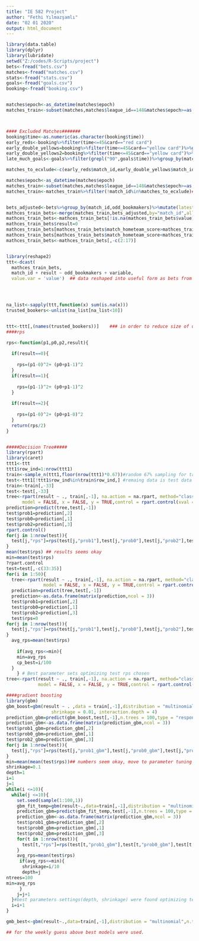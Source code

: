 ```yaml
---
title: "IE 582 Project"
author: "Fethi Yılmazşamlı"
date: "02 01 2020"
output: html_document
---
```


```r
library(data.table)
library(dplyr)
library(lubridate)
setwd("Z:/codes/R-Scripts/project")
bets<-fread("bets.csv")
matches<-fread("matches.csv")
stats<-fread("stats.csv")
goals<-fread("goals.csv")
booking<-fread("booking.csv")


matches$epoch<-as_datetime(matches$epoch)
matches_train<-subset(matches,matches$league_id==148&matches$epoch>=as.Date("2018-08-01")&matches$match_status=="Finished")



#### Excluded Matches#######
booking$time<-as.numeric(as.character(booking$time))
early_reds<-booking%>%filter(time<=45&card=="red card")
early_double_yellows=booking%>%filter(time<=45&card=="yellow card")%>%group_by(match_id,home_fault)%>%summarise(yellow_count=n())%>%filter(yellow_count==2&home_fault!="")
early_double_yellows2=booking%>%filter(time<=45&card=="yellow card")%>%group_by(match_id,away_fault)%>%summarise(yellow_count=n())%>%filter(yellow_count==2&away_fault!="")
late_much_goals<-goals%>%filter(grepl("90",goals$time))%>%group_by(match_id)%>%summarise(late_goal_count=n())%>%filter(late_goal_count>1)

matches_to_ecxlude<-c(early_reds$match_id,early_double_yellows$match_id,early_double_yellows2$match_id,late_much_goals$match_id)

matches$epoch<-as_datetime(matches$epoch)
matches_train<-subset(matches,matches$league_id==148&matches$epoch>=as.Date("2018-08-01")&matches$match_status=="Finished")
matches_train<-matches_train%>%filter(!match_id%in%matches_to_ecxlude)###matches with early bookigns & late goals are excluded


bets_adjusted<-bets%>%group_by(match_id,odd_bookmakers)%>%mutate(latest_bet_time=max(odd_epoch))%>%filter(odd_epoch==latest_bet_time&variable%in%c("odd_1","odd_x","odd_2"))##only latest 1x2 bets are taken into consideration
mathces_train_bets<-merge(matches_train,bets_adjusted,by="match_id",all.x = T)
mathces_train_bets<-mathces_train_bets[!is.na(mathces_train_bets$value),]
mathces_train_bets$result=0
mathces_train_bets[mathces_train_bets$match_hometeam_score>mathces_train_bets$match_awayteam_score,'result']=1
mathces_train_bets[mathces_train_bets$match_hometeam_score<mathces_train_bets$match_awayteam_score,'result']=2
mathces_train_bets<-mathces_train_bets[,-c(2:17)]


library(reshape2)
ttt<-dcast(
  mathces_train_bets,
  match_id + result ~ odd_bookmakers + variable,
  value.var = 'value')  ## data reshaped into useful form as bets from various bookmakers become features




na_list<-sapply(ttt,function(x) sum(is.na(x)))
trusted_bookers<-unlist(na_list[na_list<10]) 


ttt<-ttt[,(names(trusted_bookers))]    ### in order to reduce size of useless data, bookmakers only having less than 10 missing values are used
####rps

rps<-function(p1,p0,p2,result){
  
  if(result==0){
    
    rps=(p1-0)^2+ (p0+p1-1)^2
  }
  if(result==1){
    
    rps=(p1-1)^2+ (p0+p1-1)^2
  }  
  
  if(result==2){
    
    rps=(p1-0)^2+ (p0+p1-0)^2
  } 
  return(rps/2)
}


#####Decision Tree#####
library(rpart)
library(caret)
ttt1<-ttt
ttt1$row_ind=1:nrow(ttt1)
train<-sample_n(ttt1,floor(nrow(ttt1)*0.67))#random 67% sampling for training data
test<-ttt1[!ttt1$row_ind%in%train$row_ind,] #remaing data is test data
train<-train[,-33]
test<-test[,-33]
tree<-rpart(result ~ ., train[,-1], na.action = na.rpart, method="class",
      model = FALSE, x = FALSE, y = TRUE,control = rpart.control(xval = 10,cp=0.01))
prediction=predict(tree,test[,-1])
test$prob1=prediction[,2]
test$prob0=prediction[,1]
test$prob2=prediction[,3]
rpart.control()
for(j in 1:nrow(test)){
  test[j,"rps"]=rps(test[j,"prob1"],test[j,"prob0"],test[j,"prob2"],test[j,"result"])
}
mean(test$rps) ## results seems okay
min=mean(test$rps)
?rpart.control
test=test[,-c(33:35)]
for(i in 1:50){
  tree<-rpart(result ~ ., train[,-1], na.action = na.rpart, method="class",
              model = FALSE, x = FALSE, y = TRUE,control = rpart.control(xval = 10,cp=i/100))
  prediction=predict(tree,test[,-1])
  prediction<-as.data.frame(matrix(prediction,ncol = 3))
  test$prob1=prediction[,2]
  test$prob0=prediction[,1]
  test$prob2=prediction[,3]
  test$rps=0
for(j in 1:nrow(test)){
  test[j,"rps"]=rps(test[j,"prob1"],test[j,"prob0"],test[j,"prob2"],test[j,"result"])
}
  avg_rps=mean(test$rps)
  
    if(avg_rps<=min){
    min=avg_rps
    cp_best=i/100
  }
    } # Best parameter sets optimizing test rps chosen
tree<-rpart(result ~ ., train[,-1], na.action = na.rpart, method="class",
            model = FALSE, x = FALSE, y = TRUE,control = rpart.control(xval = 10,cp=cp_best)) #best model

####gradient boosting
library(gbm)
gbm_boost=gbm(result ~ . ,data = train[,-1],distribution = "multinomial",n.trees = 100,
                 shrinkage = 0.01, interaction.depth = 4)
prediction_gbm=predict(gbm_boost,test[,-1],n.trees = 100,type = "response")
prediction_gbm<-as.data.frame(matrix(prediction_gbm,ncol = 3))
test$prob1_gbm=prediction_gbm[,2]
test$prob0_gbm=prediction_gbm[,1]
test$prob2_gbm=prediction_gbm[,3]
for(j in 1:nrow(test)){
  test[j,"rps"]=rps(test[j,"prob1_gbm"],test[j,"prob0_gbm"],test[j,"prob2_gbm"],test[j,"result"])
}
min=mean(mean(test$rps))## numbers seem okay, move to parameter tuning
shrinkage=0.1
depth=1
i=1
j=1
while(i <=10){
  while(j <=10){
    set.seed(sample(1:100,1))
    gbm_fit_temp=gbm(result~.,data=train[,-1],distribution = "multinomial",n.trees = 100,cv.folds = 10,n.minobsinnode = 10,shrinkage =i/10,interaction.depth = j )
    prediction_gbm=predict(gbm_fit_temp,test[,-1],n.trees = 100,type = "response")
    prediction_gbm<-as.data.frame(matrix(prediction_gbm,ncol = 3))
    test$prob1_gbm=prediction_gbm[,2]
    test$prob0_gbm=prediction_gbm[,1]
    test$prob2_gbm=prediction_gbm[,3]
    for(t in 1:nrow(test)){
      test[t,"rps"]=rps(test[t,"prob1_gbm"],test[t,"prob0_gbm"],test[t,"prob2_gbm"],test[t,"result"])
    }
    avg_rps=mean(test$rps)
     if(avg_rps<=min){
      shrinkage=i/10
      depth=j
ntrees=100
min=avg_rps
     }
    j=j+1
  }#best parameters settings(depth, shrinkage) were found optimizing test rps
  i=i+1
}

gmb_best<-gbm(result~.,data=train[,-1],distribution = "multinomial",n.trees = 100,cv.folds = 10,n.minobsinnode = 10,shrinkage =shrinkage,interaction.depth = depth ) #best model obtained

## for the weekly guess above best models were used.


```

